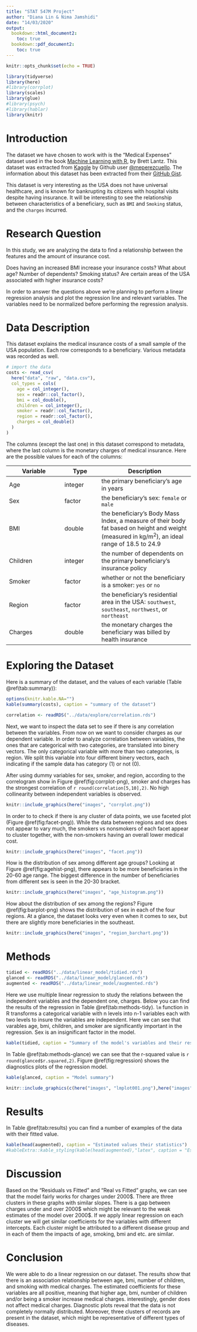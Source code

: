 ```yaml
---
title: "STAT 547M Project"
author: "Diana Lin & Nima Jamshidi"
date: "14/03/2020"
output: 
  bookdown::html_document2:
    toc: true
  bookdown::pdf_document2:
    toc: true
---
```


```r
knitr::opts_chunk$set(echo = TRUE)
```

```r
library(tidyverse)
library(here)
#library(corrplot)
library(scales)
library(glue)
#library(psych)
#library(hablar)
library(knitr)
```

# Introduction

The dataset we have chosen to work with is the "Medical Expenses" dataset used in the book [Machine Learning with R](https://www.amazon.com/Machine-Learning-R-Brett-Lantz/dp/1782162143), by Brett Lantz. This dataset was extracted from [Kaggle](https://www.kaggle.com/mirichoi0218/insurance/home) by Github user [\@meperezcuello](https://gist.github.com/meperezcuello). The information about this dataset has been extracted from their [GitHub Gist](https://gist.github.com/meperezcuello/82a9f1c1c473d6585e750ad2e3c05a41).

This dataset is very interesting as the USA does not have universal healthcare, and is known for bankrupting its citizens with hospital visits despite having insurance. It will be interesting to see the relationship between characteristics of a beneficiary, such as `BMI` and `Smoking` status, and the `charges` incurred.

# Research Question
In this study, we are analyzing the data to find a relationship between the features and the amount of insurance cost.

Does having an increased BMI increase your insurance costs? What about age? Number of dependents? Smoking status?
Are certain areas of the USA associated with higher insurance costs?

In order to answer the questions above we're planning to perform a linear regression analysis and plot the regression line and relevant variables. The variables need to be normalized before performing the regression analysis.


# Data Description

This dataset explains the medical insurance costs of a small sample of the USA population. Each row corresponds to a beneficiary. Various metadata was recorded as well.


```r
# import the data 
costs <- read_csv(
  here("data", "raw", "data.csv"),
  col_types = cols(
    age = col_integer(),
    sex = readr::col_factor(),
    bmi = col_double(),
    children = col_integer(),
    smoker = readr::col_factor(),
    region = readr::col_factor(),
    charges = col_double()
  )
)
```

The columns (except the last one) in this dataset correspond to metadata, where the last column is the monetary charges of medical insurance. Here are the possible values for each of the columns:


Variable | Type | Description
---------|------|---------------
Age | integer | the primary beneficiary's age in years
Sex | factor | the beneficiary's sex: `female` or `male`
BMI | double | the beneficiary's Body Mass Index, a measure of their body fat based on height and weight (measured in kg/m<sup>2</sup>), an ideal range of 18.5 to 24.9
Children | integer | the number of dependents on the primary beneficiary's insurance policy
Smoker | factor | whether or not the beneficiary is a smoker: `yes` or `no`
Region | factor | the beneficiary's residential area in the USA: `southwest`, `southeast`, `northwest`, or `northeast`
Charges | double | the monetary charges the beneficiary was billed by health insurance

# Exploring the Dataset

Here is a summary of the dataset, and the values of each variable (Table \@ref(tab:summary)):

```r
options(knitr.kable.NA="")
kable(summary(costs), caption = "summary of the dataset")
```
```r
correlation <- readRDS("../data/explore/correlation.rds")
```

Next, we want to inspect the data set to see if there is any correlation between the variables. From now on we want to consider charges as our dependent variable.
In order to analyze correlation between variables, the ones that are categorical with two categories, are translated into binery vectors. The only categorical variable with more than two categories, is region. We split this variable into four different binery vectors, each indicating if the sample data has category (1) or not (0).

After using dummy variables for sex, smoker, and region, according to the correlogram show in Figure \@ref(fig:corrplot-png), smoker and charges has the strongest correlation of `r round(correlation[5,10],2)`. No high collinearity between independent variables is observed.


```r
knitr::include_graphics(here("images", "corrplot.png"))
```

In order to to check if there is any cluster of data points, we use faceted plot (Figure \@ref(fig:facet-png)). While the data between regions and sex does not appear to vary much, the smokers vs nonsmokers of each facet appear to cluster together, with the non-smokers having an overall lower medical cost.

```r
knitr::include_graphics(here("images", "facet.png"))
```

How is the distribution of sex among different age groups?
Looking at Figure \@ref(fig:agehist-png), there appears to be more beneficiaries in the 20-60 age range. The biggest difference in the number of beneficiaries from different sex is seen in the 20-30 bracket.

```r
knitr::include_graphics(here("images", "age_histogram.png"))
```

How about the distribution of sex among the regions?
Figure \@ref(fig:barplot-png) shows the distribution of sex in each of the four regions. At a glance, the dataset looks very even when it comes to sex, but there are slightly more beneficiaries in the southeast.

```r
knitr::include_graphics(here("images", "region_barchart.png"))
```

# Methods

```r
tidied <- readRDS("../data/linear_model/tidied.rds")
glanced <- readRDS("../data/linear_model/glanced.rds")
augmented <- readRDS("../data/linear_model/augmented.rds")
```


Here we use multiple linear regression to study the relations between the independent variables and the dependent one, charges. Below you can find the results of the regression in Table \@ref(tab:methods-tidy). `lm` function in R transforms a categorical variable with n levels into n-1 variables each with two levels to insure the variables are independent. Here we can see that varables age, bmi, children, and smoker are significantly important in the regression. Sex is an insignificant factor in the model.

```r
kable(tidied, caption = "Summary of the model's variables and their respective coefficients")
```

In Table \@ref(tab:methods-glance) we can see that the r-squared value is `r round(glanced$r.squared,2)`. Figure \@ref(fig:regression) shows the diagnostics plots of the regression model. 

```r
kable(glanced, caption = "Model summary")
```


```r
knitr::include_graphics(c(here("images", "lmplot001.png"),here("images", "lmplot002.png"),here("images", "lmplot003.png"),here("images", "lmplot004.png"),here("images", "lmplot005.png")))
``` 
# Results

In Table \@ref(tab:results) you can find a number of examples of the data with their fitted value. 

```r
kable(head(augmented), caption = "Estimated values their statistics")
#kableExtra::kable_styling(kable(head(augmented),"latex", caption = "Estimated values their statistics"),latex_options = "hold_position")
```

# Discussion

Based on the "Residuals vs Fitted" and "Real vs Fitted" graphs, we can see that the model fairly works for charges under 2000\$. There are three clusters in these graphs with similar slopes. There is a gap between charges under and over 2000\$ which might be relevant to the weak estimates of the model over 2000\$.
If we apply linear regression on each cluster we will get similar coefficients for the variables with different intercepts. Each cluster might be attributed to a different disease group and in each of them the impacts of age, smoking, bmi and etc. are similar.

# Conclusion

We were able to do a linear regression on our dataset. The results show that there is an association relationship between age, bmi, number of children, and smoking with medical charges. The estimated coefficients for these variables are all positive, meaning that higher age, bmi, number of children and/or being a smoker increase medical charges. interestingly, gender does not affect medical charges. Diagnostic plots reveal that the data is not completely normally distributed. Moreover, three clusters of records are present in the dataset, which might be representative of different types of diseases.